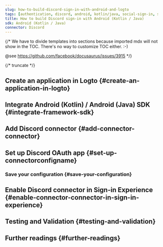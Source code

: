```yaml
---
slug: how-to-build-discord-sign-in-with-android-and-logto
tags: [authentication, discord, android, kotlin/java, social-sign-in, sign-in, login]
title: How to build Discord sign-in with Android (Kotlin / Java)
sdk: Android (Kotlin / Java)
connector: Discord
---
```


{/*
  We have to divide templates into sections because imported mdx will not show in the TOC.
  There's no way to customize TOC either. :-)

  @see https://github.com/facebook/docusaurus/issues/3915
*/}




{/* truncate */}

<Intro connector={connector} sdk="Android (Kotlin / Java)" link="https://developer.android.com" />

## Create an application in Logto \{#create-an-application-in-logto}

<CreateApplication type="Native app" framework="Android (Kotlin) / Android (Java)" />

## Integrate Android (Kotlin) / Android (Java) SDK \{#integrate-framework-sdk}

<IntegrateSdk />

## Add Discord connector \{#add-connector-connector}

<AddSocialConnector connector={connector} framework="Android (Kotlin) / Android (Java)" />

## Set up Discord OAuth app \{#set-up-connectorconfigname}

<ConnectorGuide />

### Save your configuration \{#save-your-configuration}

<SaveYourConfiguration connector={connector} />

## Enable Discord connector in Sign-in Experience \{#enable-connector-connector-in-sign-in-experience}

<EnableSocialConnector connector={connector} />

## Testing and Validation \{#testing-and-validation}

<TestingAndValidation connector={connector} sdk="Android (Kotlin / Java)" />

## Further readings \{#further-readings}

<FurtherReadings />